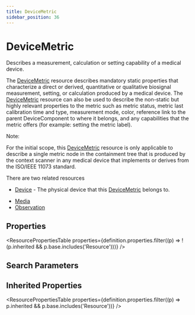 ```yaml
---
title: DeviceMetric
sidebar_position: 36
---
```


# DeviceMetric

Describes a measurement, calculation or setting capability of a medical device.

  <Tabs queryString="intro-section">
  <TabItem value="usage" label="Usage" default>
    <div> <a name="scope"></a>  <p> The <a href="/docs/api/fhir/resources/devicemetric">DeviceMetric</a> resource describes mandatory static properties that characterize a direct or derived, quantitative or qualitative biosignal measurement, setting, or calculation produced by a medical device.  The <a href="/docs/api/fhir/resources/devicemetric">DeviceMetric</a> resource can also be used to describe the non-static but highly relevant properties to the metric such as metric status, metric last calibration time and type, measurement mode, color, reference link to the parent DeviceComponent to where it belongs, and any capabilities that the metric offers (for example: setting the metric label). </p> <p> Note: </p> <p> For the initial scope, this <a href="/docs/api/fhir/resources/devicemetric">DeviceMetric</a> resource is only applicable to describe a single metric node in the containment tree that is produced by the context scanner in any medical device that implements or derives from the ISO/IEEE 11073 standard. </p> </div>
    </TabItem>
  <TabItem value="relationships" label="Relationships">
    <div> <a name="bnr"></a>  <p> There are two related resources </p> <ul>  <li><a href="/docs/api/fhir/resources/device">Device</a>  - The physical device that this <a href="/docs/api/fhir/resources/devicemetric">DeviceMetric</a> belongs to.</li> </ul>  </div>
    </TabItem>
  
  <TabItem value="referencedBy" label="Referenced By">
    <ul><li><a href="/docs/api/fhir/resources/media">Media</a></li>
<li><a href="/docs/api/fhir/resources/observation">Observation</a></li></ul>
    </TabItem>
</Tabs>


## Properties

<ResourcePropertiesTable properties={definition.properties.filter((p) => !(p.inherited && p.base.includes('Resource')))} />

## Search Parameters

<SearchParamsTable searchParams={definition.searchParameters} />

## Inherited Properties

<ResourcePropertiesTable properties={definition.properties.filter((p) => p.inherited && p.base.includes('Resource'))} />


